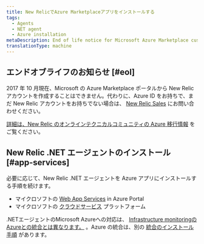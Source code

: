 ```yaml
---
title: New RelicでAzure Marketplaceアプリをインストールする
tags:
  - Agents
  - NET agent
  - Azure installation
metaDescription: End of life notice for Microsoft Azure Marketplace customers who want to install the New Relic .NET agent.
translationType: machine
---
```


## エンドオブライフのお知らせ [#eol]

2017 年 10 月現在、Microsoft の Azure Marketplace ポータルから New Relic アカウントを作成することはできません。代わりに、Azure ID をお持ちで、まだ New Relic アカウントをお持ちでない場合は、 [New Relic Sales](https://newrelic.com/about/contact-us) にお問い合わせください。

[詳細は、New Relic のオンラインテクニカルコミュニティの Azure 移行情報](https://discuss.newrelic.com/t/new-relic-apm-for-azure-marketplace-eol-notice/52358) をご覧ください。

## New Relic .NET エージェントのインストール [#app-services]

必要に応じて、New Relic .NET エージェントを Azure アプリにインストールする手順を続けます。

* マイクロソフトの [Web App Services](/docs/agents/net-agent/azure-installation/install-app-azure-web-apps) in Azure Portal
* マイクロソフトの [クラウドサービス](/docs/agents/net-agent/azure-installation/install-app-azure-cloud-services) プラットフォーム

.NETエージェントのMicrosoft Azureへの対応は、 [Infrastructure monitoringのAzureとの統合とは異なります。](/docs/infrastructure/microsoft-azure-integrations/getting-started/introduction-azure-monitoring-integrations) 。Azure の統合は、別の [統合のインストール手順](/docs/infrastructure/microsoft-azure-integrations/getting-started/activate-azure-integrations) があります。